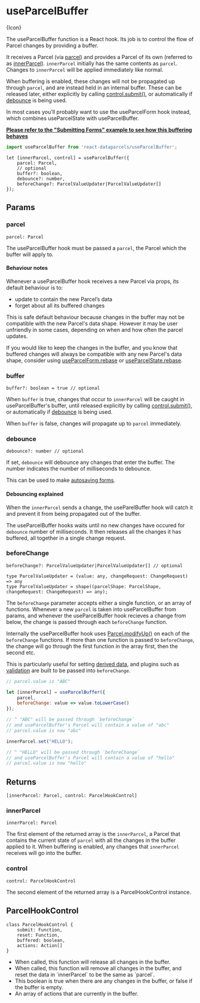 
# useParcelBuffer

<ApiPageIcon>{Icon}</ApiPageIcon>

The useParcelBuffer function is a React hook. Its job is to control the flow of Parcel changes by providing a buffer.

It receives a Parcel (via [parcel](#parcel)) and provides a Parcel of its own (referred to as [innerParcel](#innerParcel)). `innerParcel` initially has the same contents as `parcel`. Changes to `innerParcel` will be applied immediately like normal.

When buffering is enabled, these changes will not be propagated up through `parcel`, and are instead held in an internal buffer. These can be released later, either explicitly by calling [control.submit()](#submit), or automatically if [debounce](#debounce) is being used.

<Message>In most cases you'll probably want to use the <Link to="/api/useParcelForm">useParcelForm</Link> hook instead, which combines useParcelState with useParcelBuffer.</Message>

**[Please refer to the "Submitting Forms" example to see how this buffering behaves](/ui-behaviour#Submitting-forms)**


```js
import useParcelBuffer from 'react-dataparcels/useParcelBuffer';
```

```flow
let [innerParcel, control] = useParcelBuffer({
    parcel: Parcel,
    // optional
    buffer?: boolean,
    debounce?: number,
    beforeChange?: ParcelValueUpdater|ParcelValueUpdater[]
});
```


<Break />

## <DocsSectionHeading>Params</DocsSectionHeading>

### parcel

```flow
parcel: Parcel
```

The useParcelBuffer hook must be passed a `parcel`, the Parcel which the buffer will apply to.

#### Behaviour notes

Whenever a useParcelBuffer hook receives a new Parcel via props, its default behaviour is to:
- update to contain the new Parcel’s data
- forget about all its buffered changes

This is safe default behaviour because changes in the buffer may not be compatible with the new Parcel's data shape. However it may be user unfriendly in some cases, depending on when and how often the parcel updates.

If you would like to keep the changes in the buffer, and you know that buffered changes will always be compatible with any new Parcel's data shape, consider using [useParcelForm.rebase](/api/useParcelForm#rebase) or [useParcelState.rebase](/api/useParcelState#rebase).

### buffer

```flow
buffer?: boolean = true // optional
```

When `buffer` is true, changes that occur to `innerParcel` will be caught in useParcelBuffer's buffer, until released explicitly by calling [control.submit()](#submit), or automatically if [debounce](#debounce) is being used.

When `buffer` is false, changes will propagate up to `parcel` immediately.

### debounce

```flow
debounce?: number // optional
```

If set, `debounce` will debounce any changes that enter the buffer. The number indicates the number of milliseconds to debounce.

This can be used to make [autosaving forms](/ui-behaviour#Autosaving-forms).

#### Debouncing explained

When the `innerParcel` sends a change, the useParelBuffer hook will catch it and prevent it from being propagated out of the buffer.

The useParcelBuffer hooks waits until no new changes have occured for `debounce` number of milliseconds. It then releases all the changes it has buffered, all together in a single change request.

### beforeChange

```flow
beforeChange?: ParcelValueUpdater|ParcelValueUpdater[] // optional

type ParcelValueUpdater = (value: any, changeRequest: ChangeRequest) => any
type ParcelValueUpdater = shape((parcelShape: ParcelShape, changeRequest: ChangeRequest) => any);
```

The `beforeChange` parameter accepts either a single function, or an array of functions. Whenever a new `parcel` is taken into useParcelBuffer from params, and whenever the useParcelBuffer hook recieves a change from below, the change is passed through each `beforeChange` function.

Internally the useParcelBuffer hook uses [Parcel.modifyUp()](/api/Parcel#modifyUp()) on each of the `beforeChange` functions. If more than one function is passed to `beforeChange`, the change will go through the first function in the array first, then the second etc.

This is particularly useful for setting [derived data](data-editing#Deriving-meta), and plugins such as [validation](/api/validation) are built to be passed into `beforeChange`.

<ValueUpdater />

```js
// parcel.value is "ABC"

let [innerParcel] = useParcelBuffer({
    parcel,
    beforeChange: value => value.toLowerCase()
});

// ^ "ABC" will be passed through `beforeChange`
// and useParcelBuffer's Parcel will contain a value of "abc"
// parcel.value is now "abc"

innerParcel.set("HELLO");

// ^ "HELLO" will be passed through `beforeChange`
// and useParcelBuffer's Parcel will contain a value of "hello"
// parcel.value is now "hello"
```

## <DocsSectionHeading>Returns</DocsSectionHeading>


```flow
[innerParcel: Parcel, control: ParcelHookControl]
```

### innerParcel

```flow
innerParcel: Parcel
```

The first element of the returned array is the `innerParcel`, a Parcel that contains the current state of `parcel` with all the changes in the buffer applied to it. When buffering is enabled, any changes that `innerParcel` receives will go into the buffer.

### control

```flow
control: ParcelHookControl
```

The second element of the returned array is a ParcelHookControl instance.

## ParcelHookControl

```flow
class ParcelHookControl {
    submit: Function,
    reset: Function,
    buffered: boolean,
    actions: Action[]
}
```

* <Param name="submit" type="() => void" />
  When called, this function will release all changes in the buffer.

* <Param name="reset" type="() => void" />
  When called, this function will remove all changes in the buffer, and reset the data in `innerParcel` to be the same as `parcel`.

* <Param name="buffered" type="boolean" />
  This boolean is true when there are any changes in the buffer, or false if the buffer is empty.

* <Param name="actions" type="Action[]" />
  An array of actions that are currently in the buffer.

